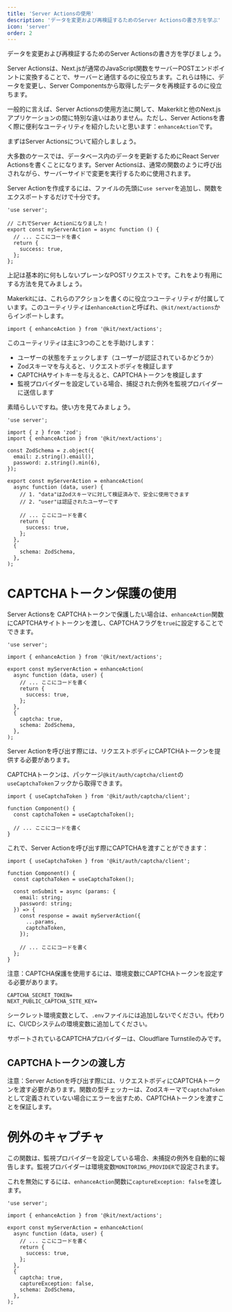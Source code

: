 ```yaml
---
title: 'Server Actionsの使用'
description: 'データを変更および再検証するためのServer Actionsの書き方を学ぶ'
icon: 'server'
order: 2
---
```



データを変更および再検証するためのServer Actionsの書き方を学びましょう。

Server Actionsは、Next.jsが通常のJavaScript関数をサーバーPOSTエンドポイントに変換することで、サーバーと通信するのに役立ちます。これらは特に、データを変更し、Server Componentsから取得したデータを再検証するのに役立ちます。

一般的に言えば、Server Actionsの使用方法に関して、Makerkitと他のNext.jsアプリケーションの間に特別な違いはありません。ただし、Server Actionsを書く際に便利なユーティリティを紹介したいと思います：`enhanceAction`です。

まずはServer Actionsについて紹介しましょう。

大多数のケースでは、データベース内のデータを更新するためにReact Server Actionsを書くことになります。Server Actionsは、通常の関数のように呼び出されながら、サーバーサイドで変更を実行するために使用されます。

Server Actionを作成するには、ファイルの先頭に`use server`を追加し、関数をエクスポートするだけで十分です。

```tsx
'use server';

// これでServer Actionになりました！
export const myServerAction = async function () {
  // ... ここにコードを書く
  return {
    success: true,
  };
};
```

上記は基本的に何もしないプレーンなPOSTリクエストです。これをより有用にする方法を見てみましょう。

Makerkitには、これらのアクションを書くのに役立つユーティリティが付属しています。このユーティリティは`enhanceAction`と呼ばれ、`@kit/next/actions`からインポートします。

```tsx
import { enhanceAction } from '@kit/next/actions';
```

このユーティリティは主に3つのことを手助けします：

- ユーザーの状態をチェックします（ユーザーが認証されているかどうか）
- Zodスキーマを与えると、リクエストボディを検証します
- CAPTCHAサイトキーを与えると、CAPTCHAトークンを検証します
- 監視プロバイダーを設定している場合、捕捉された例外を監視プロバイダーに送信します

素晴らしいですね。使い方を見てみましょう。

```tsx
'use server';

import { z } from 'zod';
import { enhanceAction } from '@kit/next/actions';

const ZodSchema = z.object({
  email: z.string().email(),
  password: z.string().min(6),
});

export const myServerAction = enhanceAction(
  async function (data, user) {
    // 1. "data"はZodスキーマに対して検証済みで、安全に使用できます
    // 2. "user"は認証されたユーザーです
    
    // ... ここにコードを書く
    return {
      success: true,
    };
  },
  {
    schema: ZodSchema,
  },
);
```

# CAPTCHAトークン保護の使用

Server Actionsを CAPTCHAトークンで保護したい場合は、`enhanceAction`関数にCAPTCHAサイトトークンを渡し、CAPTCHAフラグを`true`に設定することでできます。

```tsx
'use server';

import { enhanceAction } from '@kit/next/actions';

export const myServerAction = enhanceAction(
  async function (data, user) {
    // ... ここにコードを書く
    return {
      success: true,
    };
  },
  {
    captcha: true,
    schema: ZodSchema,
  },
);
```

Server Actionを呼び出す際には、リクエストボディにCAPTCHAトークンを提供する必要があります。

CAPTCHAトークンは、パッケージ`@kit/auth/captcha/client`の`useCaptchaToken`フックから取得できます。

```tsx
import { useCaptchaToken } from '@kit/auth/captcha/client';

function Component() {
  const captchaToken = useCaptchaToken();
  
  // ... ここにコードを書く
}
```

これで、Server Actionを呼び出す際にCAPTCHAを渡すことができます：

```tsx
import { useCaptchaToken } from '@kit/auth/captcha/client';

function Component() {
  const captchaToken = useCaptchaToken();
  
  const onSubmit = async (params: {
    email: string;
    password: string;
  }) => {
    const response = await myServerAction({
      ...params,
      captchaToken,
    });
    
    // ... ここにコードを書く
  };
}
```

注意：CAPTCHA保護を使用するには、環境変数にCAPTCHAトークンを設定する必要があります。

```
CAPTCHA_SECRET_TOKEN=
NEXT_PUBLIC_CAPTCHA_SITE_KEY=
```

シークレット環境変数として、`.env`ファイルには追加しないでください。代わりに、CI/CDシステムの環境変数に追加してください。

サポートされているCAPTCHAプロバイダーは、Cloudflare Turnstileのみです。

## CAPTCHAトークンの渡し方

注意：Server Actionを呼び出す際には、リクエストボディにCAPTCHAトークンを渡す必要があります。関数の型チェッカーは、Zodスキーマで`captchaToken`として定義されていない場合にエラーを出すため、CAPTCHAトークンを渡すことを保証します。

# 例外のキャプチャ

この関数は、監視プロバイダーを設定している場合、未捕捉の例外を自動的に報告します。監視プロバイダーは環境変数`MONITORING_PROVIDER`で設定されます。

これを無効にするには、`enhanceAction`関数に`captureException: false`を渡します。

```tsx
'use server';

import { enhanceAction } from '@kit/next/actions';

export const myServerAction = enhanceAction(
  async function (data, user) {
    // ... ここにコードを書く
    return {
      success: true,
    };
  },
  {
    captcha: true,
    captureException: false,
    schema: ZodSchema,
  },
);
```
